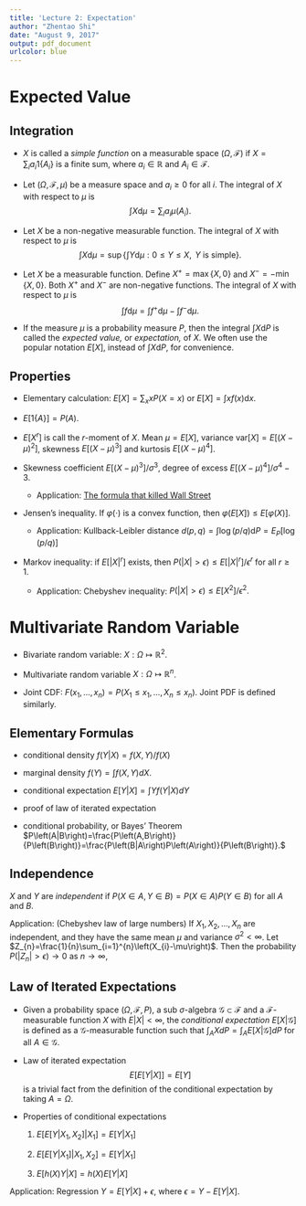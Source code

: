 ```yaml
---
title: 'Lecture 2: Expectation'
author: "Zhentao Shi"
date: "August 9, 2017"
output: pdf_document
urlcolor: blue
---
```




Expected Value {#expectation}
==============

Integration
-----------

-   $X$ is called a *simple function* on a measurable space
    $\left(\Omega,\mathcal{F}\right)$ if
    $X=\sum_{i}a_{i}1\left\{ A_{i}\right\}$ is a finite sum, where
    $a_{i}\in\mathbb{R}$ and $A_{i}\in\mathcal{F}$.

-   Let $\left(\Omega,\mathcal{F},\mu\right)$ be a measure space and
    $a_{i}\geq0$ for all $i$. The integral of $X$ with respect to $\mu$
    is $$\int X\mathrm{d}\mu=\sum_{i}a_{i}\mu\left(A_{i}\right).$$

-   Let $X$ be a non-negative measurable function. The integral of $X$
    with respect to $\mu$ is
    $$\int X\mathrm{d}\mu=\sup\left\{ \int Y\mathrm{d}\mu:0\leq Y\leq X,\text{ }Y\text{ is simple}\right\} .$$

-   Let $X$ be a measurable function. Define
    $X^{+}=\max\left\{ X,0\right\}$ and
    $X^{-}=-\min\left\{ X,0\right\}$. Both $X^{+}$ and $X^{-}$ are
    non-negative functions. The integral of $X$ with respect to $\mu$ is
    $$\int f\mathrm{d}\mu=\int f^{+}\mathrm{d}\mu-\int f^{-}\mathrm{d}\mu.$$

-   If the measure $\mu$ is a probability measure $P$, then the integral
    $\int X\mathrm{d}P$ is called the *expected value,* or
    *expectation,* of $X$. We often use the popular notation
    $E\left[X\right]$, instead of $\int X\mathrm{d}P$, for convenience.

Properties
----------

-   Elementary calculation: $E\left[X\right]=\sum_{x}xP\left(X=x\right)$
    or $E\left[X\right]=\int xf\left(x\right)\mathrm{d}x$.

-   $E\left[1\left\{ A\right\} \right]=P\left(A\right)$.

-   $E\left[X^{r}\right]$ is call the $r$-moment of $X$. Mean
    $\mu=E\left[X\right]$, variance
    $\mathrm{var}\left[X\right]=E\left[\left(X-\mu\right)^{2}\right]$,
    skewness $E\left[\left(X-\mu\right)^{3}\right]$ and kurtosis
    $E\left[\left(X-\mu\right)^{4}\right]$.

-   Skewness coefficient
    $E\left[\left(X-\mu\right)^{3}\right]/\sigma^{3}$, degree of excess
    $E\left[\left(X-\mu\right)^{4}\right]/\sigma^{4}-3$.

    -   Application: [The formula that killed Wall
        Street](http://archive.wired.com/techbiz/it/magazine/17-03/wp_quant?currentPage=all)

-   Jensen’s inequality. If $\varphi\left(\cdot\right)$ is a convex
    function, then
    $\varphi\left(E\left[X\right]\right)\leq E\left[\varphi\left(X\right)\right].$

    -   Application: Kullback-Leibler distance
        $d\left(p,q\right)=\int\log\left(p/q\right)\mathrm{d}P=E_{P}\left[\log\left(p/q\right)\right]$

-   Markov inequality: if $E\left[\left|X\right|^{r}\right]$ exists,
    then
    $P\left(\left|X\right|>\epsilon\right)\leq E\left[\left|X\right|^{r}\right]/\epsilon^{r}$
    for all $r\geq1$.

    -   Application: Chebyshev inequality:
        $P\left(\left|X\right|>\epsilon\right)\leq E\left[X^{2}\right]/\epsilon^{2}.$

Multivariate Random Variable
============================

-   Bivariate random variable: $X:\Omega\mapsto\mathbb{R}^{2}$.

-   Multivariate random variable $X:\Omega\mapsto\mathbb{R}^{n}$.

-   Joint CDF:
    $F\left(x_{1},\ldots,x_{n}\right)=P\left(X_{1}\leq x_{1},\ldots,X_{n}\leq x_{n}\right)$.
    Joint PDF is defined similarly.

Elementary Formulas
-------------------

-   conditional density
    $f\left(Y|X\right)=f\left(X,Y\right)/f\left(X\right)$

-   marginal density $f\left(Y\right)=\int f\left(X,Y\right)dX$.

-   conditional expectation
    $E\left[Y|X\right]=\int Yf\left(Y|X\right)dY$

-   proof of law of iterated expectation

-   conditional probability, or Bayes’ Theorem
    $P\left(A|B\right)=\frac{P\left(A,B\right)}{P\left(B\right)}=\frac{P\left(B|A\right)P\left(A\right)}{P\left(B\right)}.$

Independence
------------

$X$ and $Y$ are *independent* if
$P\left(X\in A,Y\in B\right)=P\left(X\in A\right)P\left(Y\in B\right)$
for all $A$ and $B$.

Application: (Chebyshev law of large numbers) If
$X_{1},X_{2},\ldots,X_{n}$ are independent, and they have the same mean
$\mu$ and variance $\sigma^{2}<\infty$. Let
$Z_{n}=\frac{1}{n}\sum_{i=1}^{n}\left(X_{i}-\mu\right)$. Then the
probability $P\left(\left|Z_{n}\right|>\epsilon\right)\to0$ as
$n\to\infty$,

Law of Iterated Expectations
----------------------------

-   Given a probability space $\left(\Omega,\mathcal{F},P\right)$, a sub
    $\sigma$-algebra $\mathcal{G}\subset\mathcal{F}$ and a
    $\mathcal{F}$-measurable function $X$ with $E\left|X\right|<\infty$,
    the *conditional expectation* $E\left[X|\mathcal{G}\right]$ is
    defined as a $\mathcal{G}$-measurable function such that
    $\int_{A}XdP=\int_{A}E\left[X|\mathcal{G}\right]dP$ for all
    $A\in\mathcal{G}$.

-   Law of iterated expectation
    $$E\left[E\left[Y|X\right]\right]=E\left[Y\right]$$ is a trivial
    fact from the definition of the conditional expectation by taking
    $A=\Omega$.

-   Properties of conditional expectations

    1.  $E\left[E\left[Y|X_{1},X_{2}\right]|X_{1}\right]=E\left[Y|X_{1}\right]$

    2.  $E\left[E\left[Y|X_{1}\right]|X_{1},X_{2}\right]=E\left[Y|X_{1}\right]$

    3.  $E\left[h\left(X\right)Y|X\right]=h\left(X\right)E\left[Y|X\right]$

Application: Regression $Y=E\left[Y|X\right]+\epsilon$, where
$\epsilon=Y-E\left[Y|X\right]$.
